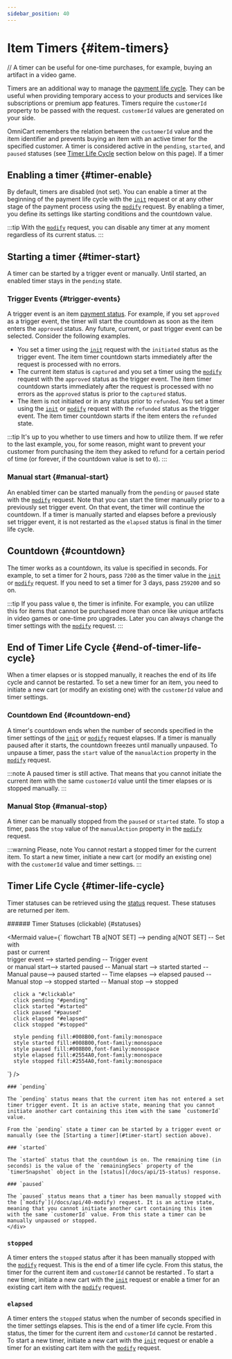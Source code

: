 ```yaml
---
sidebar_position: 40
---
```




# Item Timers {#item-timers}

// А timer can be useful for one-time purchases, for example, buying an artifact in a video game. 

Timers are an additional way to manage the [payment life cycle](/docs/integration/concepts/payment-lifecycle). They can be useful when providing temporary access to your products and services like subscriptions or premium app features. Timers require the `customerId` property to be passed with the request. `customerId` values are generated on your side.

<!--
An item cannot be purchased for the customer whose timer is active.
-->

OmniCart remembers the relation between the `customerId` value and the item identifier and prevents buying an item with an active timer for the specified customer. A timer is considered active in the `pending`, `started`, and `paused` statuses (see [Timer Life Cycle](#timer-life-cycle) section below on this page). If a timer 

## Enabling a timer {#timer-enable}

By default, timers are disabled (not set). You can enable a timer at the beginning of the payment life cycle with the [`init`](/docs/api/10-init) request or at any other stage of the payment process using the [`modify`](/docs/api/40-modify) request. By enabling a timer, you define its settings like starting conditions and the countdown value.

:::tip
With the [`modify`](/docs/api/40-modify) request, you can disable any timer at any moment regardless of its current status.
:::

## Starting a timer {#timer-start}

A timer can be started by a trigger event or manually. Until started, an enabled timer stays in the `pending` state.

### Trigger Events {#trigger-events}

A trigger event is an item [payment status](/docs/integration/concepts/payment-lifecycle). For example, if you set `approved` as a trigger event, the timer will start the countdown as soon as the item enters the `approved` status. Any future, current, or past trigger event can be selected. Consider the following examples.

* You set a timer using the [`init`](/docs/api/10-init) request with the `initiated` status as the trigger event. The item timer countdown starts immediately after the request is processed with no errors.
* The current item status is `captured` and you set a timer using the [`modify`](/docs/api/40-modify) request with the `approved` status as the trigger event. The item timer countdown starts immediately after the request is processed with no errors as the `approved` status is prior to the `captured` status.
* The item is not initiated or in any status prior to `refunded`. You set a timer using the [`init`](/docs/api/10-init) or [`modify`](/docs/api/40-modify) request with the `refunded` status as the trigger event. The item timer countdown starts if the item enters the `refunded` state.

<!--
???one stage payments
-->

:::tip
It's up to you whether to use timers and how to utilize them. If we refer to the last example, you, for some reason, might want to prevent your customer from purchasing the item they asked to refund for a certain period of time (or forever, if the countdown value is set to `0`).
:::

### Manual start {#manual-start}

An enabled timer can be started manually from the `pending` or `paused` state with the [`modify`](/docs/api/40-modify) request. Note that you can start the timer manually prior to a previously set trigger event. On that event, the timer will continue the countdown. If a timer is manually started and elapses before a previously set trigger event, it is not restarted as the `elapsed` status is final in the timer life cycle.

## Countdown {#countdown}

The timer works as a countdown, its value is specified in seconds. For example, to set a timer for 2 hours, pass `7200` as the timer value in the [`init`](/docs/api/10-init) or [`modify`](/docs/api/40-modify) request. If you need to set a timer for 3 days, pass `259200` and so on. 

:::tip
If you pass value `0`, the timer is infinite. For example, you can utilize this for items that cannot be purchased more than once like unique artifacts in video games or one-time pro upgrades. Later you can always change the timer settings with the [`modify`](/docs/api/40-modify) request.
:::

<!--
Must have enough privileges
-->

## End of Timer Life Cycle {#end-of-timer-life-cycle}

When a timer elapses or is stopped manually, it reaches the end of its life cycle and cannot be restarted. To set a new timer for an item, you need to initiate a new cart (or modify an existing one) with the `customerId` value and timer settings.

### Countdown End {#countdown-end}

A timer's countdown ends when the number of seconds specified in the timer settings of the [`init`](/docs/api/10-init) or [`modify`](/docs/api/40-modify) request elapses. If a timer is manually paused after it starts, the countdown freezes until manually unpaused. To unpause a timer, pass the `start` value of the `manualAction` property in the [`modify`](/docs/api/40-modify) request.

:::note
A paused timer is still active. That means that you cannot initiate the current item with the same `customerId` value until the timer elapses or is stopped manually.
:::

### Manual Stop {#manual-stop}

A timer can be manually stopped from the `paused` or `started` state. To stop a timer, pass the `stop` value of the `manualAction` property in the [`modify`](/docs/api/40-modify) request. 

:::warning Please, note
You cannot restart a stopped timer for the current item. To start a new timer, initiate a new cart (or modify an existing one) with the `customerId` value and timer settings.
:::

## Timer Life Cycle {#timer-life-cycle}

Timer statuses can be retrieved using the [status](/docs/api/15-status) request. These statuses are returned per item.

<div class="container">
  <div class="row">
    <div class="col col--6">
###### Timer Statuses (clickable) {#statuses}

<Mermaid
  value={`
    flowchart TB
      a[NOT SET] --> pending
      a[NOT SET] -- Set with<br />past or current<br />trigger event --> started
      pending -- Trigger event<br /> or manual start--> started
      paused -- Manual start --> started
      started -- Manual pause--> paused
      started -- Time elapses --> elapsed
      paused -- Manual stop --> stopped
      started -- Manual stop --> stopped

      click a "#clickable"
      click pending "#pending"
      click started "#started"
      click paused "#paused"
      click elapsed "#elapsed"
      click stopped "#stopped"

      style pending fill:#008B00,font-family:monospace
      style started fill:#008B00,font-family:monospace
      style paused fill:#008B00,font-family:monospace
      style elapsed fill:#2554A0,font-family:monospace
      style stopped fill:#2554A0,font-family:monospace
  `}
/>
    </div>
    <div class="col col--6">
    
    ### `pending`
    
    The `pending` status means that the current item has not entered a set timer trigger event. It is an active state, meaning that you cannot initiate another cart containing this item with the same `customerId` value.
    
    From the `pending` state a timer can be started by a trigger event or manually (see the [Starting a timer](#timer-start) section above).

    ### `started`

    The `started` status that the countdown is on. The remaining time (in seconds) is the value of the `remainingSecs` property of the `timerSnapshot` object in the [status](/docs/api/15-status) response.

    ### `paused`

    The `paused` status means that a timer has been manually stopped with the [`modify`](/docs/api/40-modify) request. It is an active state, meaning that you cannot initiate another cart containing this item with the same `customerId` value. From this state a timer can be manually unpaused or stopped.
    </div>
  </div>
</div>

### `stopped`

A timer enters the `stopped` status after it has been manually stopped with the [`modify`](/docs/api/40-modify) request. This is the end of a timer life cycle. From this status, the timer for the current item and `customerId` cannot be restarted . To start a new timer, initiate a new cart with the [`init`](/docs/api/10-init) request or enable a timer for an existing cart item with the [`modify`](/docs/api/40-modify) request.

### `elapsed`

A timer enters the `stopped` status when the number of seconds specified in the timer settings elapses. This is the end of a timer life cycle. From this status, the timer for the current item and `customerId` cannot be restarted . To start a new timer, initiate a new cart with the [`init`](/docs/api/10-init) request or enable a timer for an existing cart item with the [`modify`](/docs/api/40-modify) request.
